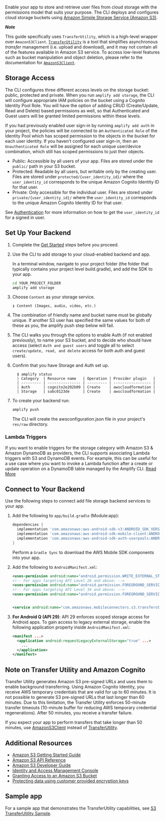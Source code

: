 Enable your app to store and retrieve user files from cloud storage with the permissions model that suits your purpose. The CLI deploys and configures cloud storage buckets using [Amazon Simple Storage Service (Amazon S3)](http://docs.aws.amazon.com/AmazonS3/latest/dev/).

**_Note_**

This guide specifically uses `TransferUtility`, which is a high-level wrapper over `AmazonS3Client`. [`TransferUtility`](https://aws-amplify.github.io/aws-sdk-android/docs/reference/com/amazonaws/mobileconnectors/s3/transferutility/TransferUtility.html) is a tool that simplifies asynchronous _transfer_ management (i.e. upload and download), and it may not contain all of the features available in Amazon S3 service. To access low-level features such as bucket manipulation and object deletion, please refer to the documentation for [`AmazonS3Client`](https://aws-amplify.github.io/aws-sdk-android/docs/reference/com/amazonaws/services/s3/AmazonS3Client.html).

## Storage Access

The CLI configures three different access levels on the storage bucket: public, protected and private. When you run `amplify add storage`, the CLI will configure appropriate IAM policies on the bucket using a Cognito Identity Pool Role. You will have the option of adding CRUD (Create/Update, Read and Delete) based permissions as well, so that Authenticated and Guest users will be granted limited permissions within these levels.

If you had previously enabled user sign-in by running `amplify add auth` in your project, the policies will be connected to an `Authenticated Role` of the Identity Pool which has scoped permission to the objects in the bucket for each user identity. If you haven't configured user sign-in, then an `Unauthenticated Role` will be assigned for each unique user/device combination, which still has scoped permissions to just their objects.

- Public: Accessible by all users of your app. Files are stored under the `public/` path in your S3 bucket.
- Protected: Readable by all users, but writable only by the creating user. Files are stored under `protected/{user_identity_id}/` where the `user_identity_id` corresponds to the unique Amazon Cognito Identity ID for that user.
- Private: Only accessible for the individual user. Files are stored under `private/{user_identity_id}/` where the `user_identity_id` corresponds to the unique Amazon Cognito Identity ID for that user.

See [Authentication](/gen1/[platform]/sdk/auth/getting-started/) for more information on how to get the `user_identity_id` for a signed in user.

## Set Up Your Backend

1. Complete the [Get Started](/gen1/[platform]/start/getting-started/introduction/) steps before you proceed.

2. Use the CLI to add storage to your cloud-enabled backend and app.

   In a terminal window, navigate to your project folder (the folder that typically contains your project level build.gradle), and add the SDK to your app.

   ```bash
   cd YOUR_PROJECT_FOLDER
   amplify add storage
   ```

3. Choose `Content` as your storage service.

   ```console
   ❯ Content (Images, audio, video, etc.)
   ```

4. The combination of friendly name and bucket name must be globally unique. If another S3 user has specified the same values for both of these as you, the amplify push step below will fail.

5. The CLI walks you through the options to enable Auth (if not enabled previously), to name your S3 bucket, and to decide who should have access (select `Auth and guest users` and toggle all to select `create/update, read, and delete` access for both auth and guest users).

6. Confirm that you have Storage and Auth set up.

   ```console
     $ amplify status
     | Category  | Resource name   | Operation | Provider plugin   |
     | --------- | --------------- | --------- | ----------------- |
     | Auth      | cognito2e202b09 | Create    | awscloudformation |
     | Storage   | sabc0123de      | Create    | awscloudformation |
   ```

7. To create your backend run:

   ```bash
   amplify push
   ```

   The CLI will create the awsconfiguration.json file in your project's `res/raw` directory.

### Lambda Triggers

If you want to enable triggers for the storage category with Amazon S3 & Amazon DynamoDB as providers, the CLI supports associating Lambda triggers with S3 and DynamoDB events. For example, this can be useful for a use case where you want to invoke a Lambda function after a create or update operation on a DynamoDB table managed by the Amplify CLI. [Read More](/gen1/[platform]/tools/cli/usage/lambda-triggers/#s3-lambda-triggers)

## Connect to Your Backend

Use the following steps to connect add file storage backend services to your app.

1. Add the following to `app/build.gradle` (Module:app):

   ```groovy
   dependencies {
     implementation 'com.amazonaws:aws-android-sdk-s3:ANDROID_SDK_VERSION'
     implementation 'com.amazonaws:aws-android-sdk-mobile-client:ANDROID_SDK_VERSION'
     implementation 'com.amazonaws:aws-android-sdk-auth-userpools:ANDROID_SDK_VERSION'
   }
   ```

   Perform a `Gradle Sync` to download the AWS Mobile SDK components into your app.

2. Add the following to `AndroidManifest.xml`:

   ```xml
   <uses-permission android:name="android.permission.WRITE_EXTERNAL_STORAGE" />
   <!-- For apps targeting API Level 28 and above: -->
   <uses-permission android:name="android.permission.FOREGROUND_SERVICE"/>
   <!-- For apps targeting API Level 34 and above: -->
   <uses-permission android:name="android.permission.FOREGROUND_SERVICE_DATA_SYNC"/>


   <service android:name="com.amazonaws.mobileconnectors.s3.transferutility.TransferService" android:foregroundServiceType="dataSync" />
   ```

3. **For Android Q (API 29)**: API 29 enforces scoped storage access for Android apps. To gain access to legacy external storage, enable the following application property inside `AndroidManifest.xml`:

   ```xml
   <manifest ...>
     <application android:requestLegacyExternalStorage="true" ...>
       ...
     </application>
   </manifest>
   ```

## Note on Transfer Utility and Amazon Cognito

Transfer Utility generates Amazon S3 pre-signed URLs and uses them to enable background transferring. Using Amazon Cognito Identity, you receive AWS temporary credentials that are valid for up to 60 minutes. It is not possible to generate S3 pre-signed URLs that last longer than 60 minutes. Due to this limitation, the Transfer Utility enforces 50-minute transfer timeouts (10-minute buffer for reducing AWS temporary credential regenerations). After 50 minutes, you receive a transfer failure.

If you expect your app to perform transfers that take longer than 50 minutes, use [AmazonS3Client](http://docs.aws.amazon.com/AWSJavaSDK/latest/javadoc/com/amazonaws/services/s3/AmazonS3Client.html) instead of [TransferUtility](/gen1/[platform]/sdk/storage/transfer-utility/).

## Additional Resources

- [Amazon S3 Getting Started Guide](http://docs.aws.amazon.com/AmazonS3/latest/gsg/GetStartedWithS3.html)
- [Amazon S3 API Reference](http://docs.aws.amazon.com/AmazonS3/latest/API/Welcome.html)
- [Amazon S3 Developer Guide](http://docs.aws.amazon.com/AmazonS3/latest/dev/Welcome.html)
- [Identity and Access Management Console](https://console.aws.amazon.com/iam/home)
- [Granting Access to an Amazon S3 Bucket](http://blogs.aws.amazon.com/security/post/Tx3VRSWZ6B3SHAV/Writing-IAM-Policies-How-to-grant-access-to-an-Amazon-S3-bucket)
- [Protecting data using customer provided encryption keys](https://docs.aws.amazon.com/AmazonS3/latest/dev/ServerSideEncryptionCustomerKeys.html)

## Sample app

For a sample app that demonstrates the TransferUtility capabilities, see [S3 TransferUtility Sample](https://github.com/awslabs/aws-sdk-android-samples/tree/master/S3TransferUtilitySample).
